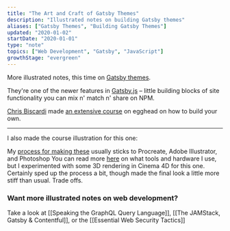 ```yaml
---
title: "The Art and Craft of Gatsby Themes"
description: "Illustrated notes on building Gatsby themes"
aliases: ["Gatsby Themes", "Building Gatsby Themes"]
updated: "2020-01-02"
startDate: "2020-01-01"
type: "note"
topics: ["Web Development", "Gatsby", "JavaScript"]
growthStage: "evergreen"
---
```



More illustrated notes, this time on [Gatsby themes](https://www.gatsbyjs.org/docs/themes/what-are-gatsby-themes/).

They're one of the newer features in [Gatsby.js](https://www.gatsbyjs.org/) – little building blocks of site functionality you can mix n' match n' share on NPM.

[Chris Biscardi](https://twitter.com/chrisbiscardi) made [an extensive course](https://egghead.io/courses/composable-gatsby-themes) on egghead on how to build your own.

<ImageLink href="https://egghead.io/courses/composable-gatsby-themes?af=54fd64">
	<RemoteImage
		width="800px"
		alt="Composable Gatsby Themes"
		src="https://og-image-egghead-course.now.sh/composable-gatsby-themes"
		framed
	/>
</ImageLink>

<RemoteImage
	width="1000px"
	alt="Building composable gatsby theme title"
	src="https://res.cloudinary.com/dg3gyk0gu/image/upload/c_scale,w_850/v1576769939/maggieappleton.com/egghead-course-notes/gatsby-themes-notes/GatsbyThemes_1.png"
/>

<RemoteImage
	width="1000px"
	alt="Gatsby themes let you break a site into reusable chunks of functionality"
	src="https://res.cloudinary.com/dg3gyk0gu/image/upload/c_scale,f_auto,q_auto:good,w_1200/v1576769938/maggieappleton.com/egghead-course-notes/gatsby-themes-notes/GatsbyThemes_2.png"
/>

<RemoteImage
	width="1000px"
	alt="Yarn workspaces are ideal for developing gatsby themes. It lets us have multiple packages in a single repo"
	src="https://res.cloudinary.com/dg3gyk0gu/image/upload/c_scale,f_auto,q_auto:good,w_1200/v1576769939/maggieappleton.com/egghead-course-notes/gatsby-themes-notes/GatsbyThemes_3.png"
/>

<RemoteImage
	width="1000px"
	alt="We're building 3 themes here - marketing, shopify, and blog"
	src="https://res.cloudinary.com/dg3gyk0gu/image/upload/c_scale,f_auto,q_auto:good,w_1200/v1576769938/maggieappleton.com/egghead-course-notes/gatsby-themes-notes/GatsbyThemes_4.png"
/>

---

I also made the course illustration for this one:

<RemoteImage
	width="900px"
	alt="A set of sketches and colour palette tests for the main illustration"
	src="https://res.cloudinary.com/dg3gyk0gu/image/upload/c_scale,f_auto,q_auto:good,w_1200/v1579731535/maggieappleton.com/egghead-course-notes/gatsby-themes-notes/Twitter.png"
/>

My <a href="/drawinginvisibles1">process for making these</a> usually sticks to Procreate, Adobe Illustrator, and Photoshop <Footnote idName={1}>You can read more [here](/apps) on what tools and hardware I use</Footnote>, but I experimented with some 3D rendering in Cinema 4D for this one. Certainly sped up the process a bit, though made the final look a little more stiff than usual. Trade offs.

<RemoteImage
	width="860px"
	alt="A 3D mockup of a house made of blocks"
	src="https://res.cloudinary.com/dg3gyk0gu/image/upload/c_scale,f_auto,q_auto:good,w_1200/v1579731531/maggieappleton.com/egghead-course-notes/gatsby-themes-notes/Twitter_2.png"
/>

### Want more illustrated notes on web development?

Take a look at [[Speaking the GraphQL Query Language]], [[The JAMStack, Gatsby & Contentful]], or the [[Essential Web Security Tactics]]
